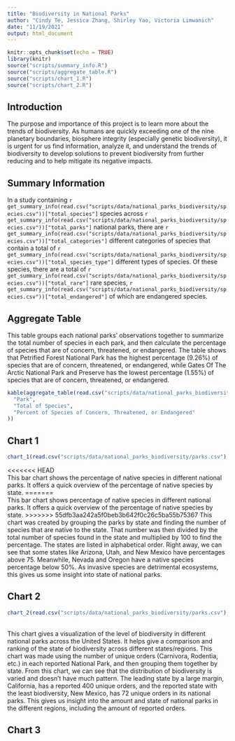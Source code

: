 ```yaml
---
title: "Biodiversity in National Parks"
author: "Cindy Te, Jessica Zhang, Shirley Yao, Victoria Limwanich"
date: "11/19/2021"
output: html_document
---
```


```r
knitr::opts_chunk$set(echo = TRUE)
library(knitr)
source("scripts/summary_info.R")
source("scripts/aggregate_table.R")
source("scripts/chart_1.R")
source("scripts/chart_2.R")
```

## Introduction
The purpose and importance of this project is to learn more about the trends of biodiversity. As humans are quickly exceeding one of the nine planetary boundaries, biosphere integrity (especially genetic biodiversity), it is urgent for us find information, analyze it, and understand the trends of biodiversity to develop solutions to prevent biodiversity from further reducing and to help mitigate its negative impacts.

## Summary Information

In a study containing `r get_summary_info(read.csv("scripts/data/national_parks_biodiversity/species.csv"))["total_species"]` species across 
`r get_summary_info(read.csv("scripts/data/national_parks_biodiversity/species.csv"))["total_parks"]` national parks, 
there are `r get_summary_info(read.csv("scripts/data/national_parks_biodiversity/species.csv"))["total_categories"]` different categories of species
that contain a total of `r get_summary_info(read.csv("scripts/data/national_parks_biodiversity/species.csv"))["total_species_type"]` different types of species.
Of these species, there are a total of `r get_summary_info(read.csv("scripts/data/national_parks_biodiversity/species.csv"))["total_rare"]` rare species, 
`r get_summary_info(read.csv("scripts/data/national_parks_biodiversity/species.csv"))["total_endangered"]` of which are endangered species.

## Aggregate Table

This table groups each national parks' observations together to summarize the total number of species in each park, and then calculate the percentage of species that are of concern, threatened, or endangered.
The table shows that Petrified Forest National Park has the highest percentage (9.26%) of species that are of concern, threatened, or endangered, while Gates Of The Arctic National Park and Preserve has the lowest percentage (1.55%) of species that are of concern, threatened, or endangered.

```r
kable(aggregate_table(read.csv("scripts/data/national_parks_biodiversity/species.csv")), col.names = c(
  "Park",
  "Total of Species",
  "Percent of Species of Concern, Threatened, or Endangered"
))
```

## Chart 1
```r
chart_1(read.csv("scripts/data/national_parks_biodiversity/parks.csv"), read.csv("scripts/data/national_parks_biodiversity/species.csv"))
```
<<<<<<< HEAD
<br> This bar chart shows the percentage of native species in different national parks. It offers a quick overview of the percentage of native species by state. 
=======
<br> This bar chart shows percentage of native species in different national parks. It offers a quick overview of the percentage of native species by state. 
>>>>>>> 55dfb3aa242a5f0beb3b642f0c26c5ba55b75367
This chart was created by grouping the parks by state and finding the number of species that are native to the state. That number was then divided by the total number of species found in the state and multiplied by 100 to find the percentage. The states are listed in alphabetical order. Right away, we can see that some states like Arizona, Utah, and New Mexico have percentages above 75. Meanwhile, Nevada and Oregon have a native species percentage below 50%. As invasive species are detrimental ecosystems, this gives us some insight into state of national parks. 

## Chart 2
```r
chart_2(read.csv("scripts/data/national_parks_biodiversity/parks.csv"), read.csv("scripts/data/national_parks_biodiversity/species.csv"))
```
<br> This chart gives a visualization of the level of biodiversity in different national parks across the United States. It helps give a comparison and ranking of the state of biodiversity across different states/regions. 
This chart was made using the number of unique orders (Carnivora, Rodentia, etc.) in each reported National Park, and then grouping them together by state. From this chart, we can see that the distribution of biodiversity is varied and doesn't have much pattern. The leading state by a large margin, California, has a reported 400 unique orders, and the reported state with the least biodiversity, New Mexico, has 72 unique orders in its national parks. This gives us insight into the amount and state of national parks in the different regions, including the amount of reported orders. 

## Chart 3

